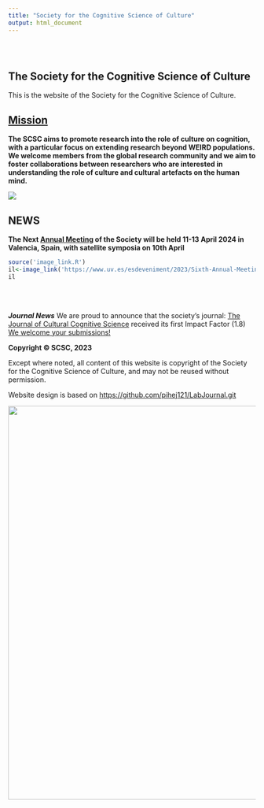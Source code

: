 ```yaml
---
title: "Society for the Cognitive Science of Culture"
output: html_document
---
```


```{=html}
<style type="text/css">
.title {
  display: none;
}

#getting-started img {
  margin-right: 50px;
}

</style>
```
<div class="row" style="padding-top: 30px;">

::: col-sm-6
# **The Society for the Cognitive Science of Culture**
This is the website of the Society for the Cognitive Science of Culture. 


## [**Mission**](SocietyInfo.html)
**The SCSC aims to promote research into the role of culture on cognition, with a particular focus on extending research beyond WEIRD populations. We welcome members from the global research community and we aim to foster collaborations between researchers who are interested in understanding the role of culture and cultural artefacts on the human mind.** 

![](images/SCSC_2.jpg)



## **NEWS**

**The Next [Annual Meeting]('https://esdeveniments.uv.es/107864/detail/sixth-annual-meeting-of-the-society-for-the-cognitive-science-of-culture.html') of the Society will be held 11-13 April 2024 in Valencia, Spain, with satellite symposia on 10th April**
```r
source('image_link.R')
il<-image_link('https://www.uv.es/esdeveniment/2023/Sixth-Annual-Meeting-Scie/JMPD8_SCSC_2024_VLC_centrado.png','https://esdeveniments.uv.es/107864/detail/sixth-annual-meeting-of-the-society-for-the-cognitive-science-of-culture.html',width='512px')
il
```
<br/><br/>

***Journal News***
We are proud to announce that the society's journal: [The Journal of Cultural Cognitive Science](https://www.springer.com/journal/41809) received its first Impact Factor (1.8) [We welcome your submissions!](https://www.springer.com/journal/41809)

**Copyright © SCSC, 2023**

Except where noted, all content of this website is copyright of the Society for the Cognitive Science of Culture, and may not be reused without permission.

Website design is based on <https://github.com/pihej121/LabJournal.git>
:::

::: col-sm-6
```{=html}
<!--
### [SCSC](https://scsoc.github.io)
-->
```
<a href = "https://scsoc.github.io"> ![](images/SCSC_logo.jpg){width="800"} </a>
:::
